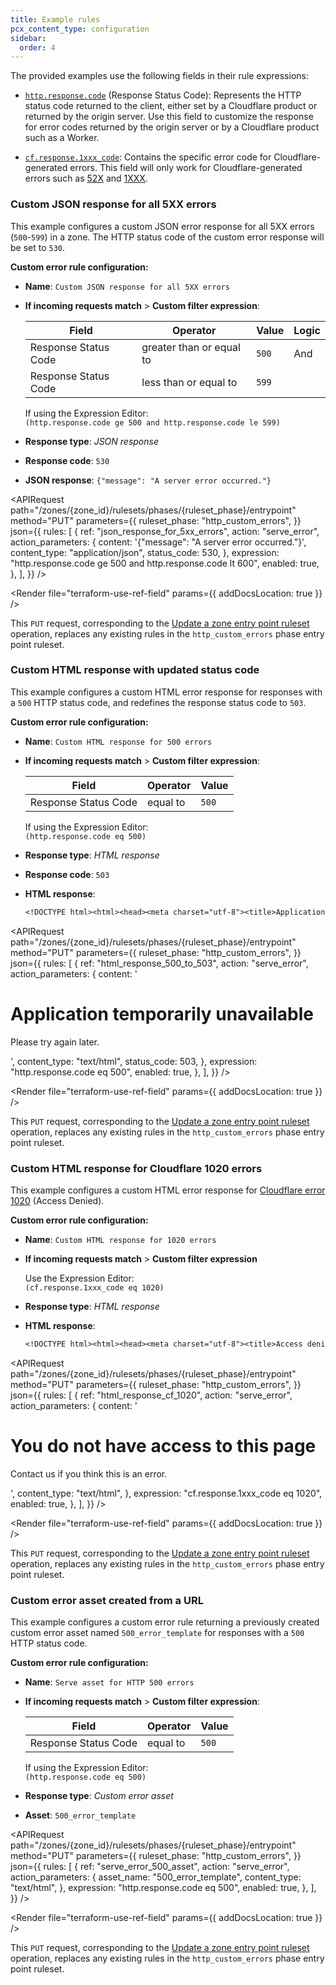 ```yaml
---
title: Example rules
pcx_content_type: configuration
sidebar:
  order: 4
---
```



The provided examples use the following fields in their rule expressions:

- [`http.response.code`](/ruleset-engine/rules-language/fields/reference/http.response.code/) (Response Status Code): Represents the HTTP status code returned to the client, either set by a Cloudflare product or returned by the origin server. Use this field to customize the response for error codes returned by the origin server or by a Cloudflare product such as a Worker.

- [`cf.response.1xxx_code`](/ruleset-engine/rules-language/fields/reference/cf.response.1xxx_code/): Contains the specific error code for Cloudflare-generated errors. This field will only work for Cloudflare-generated errors such as [52X](/support/troubleshooting/http-status-codes/cloudflare-5xx-errors/) and [1XXX](/support/troubleshooting/http-status-codes/cloudflare-1xxx-errors/).

### Custom JSON response for all 5XX errors

This example configures a custom JSON error response for all 5XX errors (`500`-`599`) in a zone. The HTTP status code of the custom error response will be set to `530`.

<Tabs syncKey="dashPlusAPI"> <TabItem label="Dashboard">

**Custom error rule configuration:**

- **Name**: `Custom JSON response for all 5XX errors`

- **If incoming requests match** > **Custom filter expression**:

  | Field                | Operator                 | Value | Logic |
  | -------------------- | ------------------------ | ----- | ----- |
  | Response Status Code | greater than or equal to | `500` | And   |
  | Response Status Code | less than or equal to    | `599` |       |

  If using the Expression Editor:<br/>
  `(http.response.code ge 500 and http.response.code le 599)`

- **Response type**: _JSON response_
- **Response code**: `530`
- **JSON response**: `{"message": "A server error occurred."}`

</TabItem> <TabItem label="API">

<APIRequest
	path="/zones/{zone_id}/rulesets/phases/{ruleset_phase}/entrypoint"
	method="PUT"
	parameters={{
		ruleset_phase: "http_custom_errors",
	}}
	json={{
		rules: [
			{
				ref: "json_response_for_5xx_errors",
				action: "serve_error",
				action_parameters: {
					content: '{"message": "A server error occurred."}',
					content_type: "application/json",
					status_code: 530,
				},
				expression: "http.response.code ge 500 and http.response.code lt 600",
				enabled: true,
			},
		],
	}}
/>

<Render file="terraform-use-ref-field" params={{ addDocsLocation: true }} />

This `PUT` request, corresponding to the [Update a zone entry point ruleset](/api/resources/rulesets/subresources/phases/methods/update/) operation, replaces any existing rules in the `http_custom_errors` phase entry point ruleset.

</TabItem> </Tabs>

### Custom HTML response with updated status code

This example configures a custom HTML error response for responses with a `500` HTTP status code, and redefines the response status code to `503`.

<Tabs syncKey="dashPlusAPI"> <TabItem label="Dashboard">

**Custom error rule configuration:**

- **Name**: `Custom HTML response for 500 errors`

- **If incoming requests match** > **Custom filter expression**:

  | Field                | Operator | Value |
  | -------------------- | -------- | ----- |
  | Response Status Code | equal to | `500` |

  If using the Expression Editor:<br/>
  `(http.response.code eq 500)`

- **Response type**: _HTML response_
- **Response code**: `503`
- **HTML response**:

  ```txt
  <!DOCTYPE html><html><head><meta charset="utf-8"><title>Application unavailable</title></head><body><h1>Application temporarily unavailable</h1><p>Please try again later.</p></body></html>
  ```

</TabItem> <TabItem label="API">

<APIRequest
	path="/zones/{zone_id}/rulesets/phases/{ruleset_phase}/entrypoint"
	method="PUT"
	parameters={{
		ruleset_phase: "http_custom_errors",
	}}
	json={{
		rules: [
			{
				ref: "html_response_500_to_503",
				action: "serve_error",
				action_parameters: {
					content:
						'<!DOCTYPE html><html><head><meta charset="utf-8"><title>Application unavailable</title></head><body><h1>Application temporarily unavailable</h1><p>Please try again later.</p></body></html>',
					content_type: "text/html",
					status_code: 503,
				},
				expression: "http.response.code eq 500",
				enabled: true,
			},
		],
	}}
/>

<Render file="terraform-use-ref-field" params={{ addDocsLocation: true }} />

This `PUT` request, corresponding to the [Update a zone entry point ruleset](/api/resources/rulesets/subresources/phases/methods/update/) operation, replaces any existing rules in the `http_custom_errors` phase entry point ruleset.

</TabItem> </Tabs>

### Custom HTML response for Cloudflare 1020 errors

This example configures a custom HTML error response for [Cloudflare error 1020](/support/troubleshooting/http-status-codes/cloudflare-1xxx-errors/error-1020/) (Access Denied).

<Tabs syncKey="dashPlusAPI"> <TabItem label="Dashboard">

**Custom error rule configuration:**

- **Name**: `Custom HTML response for 1020 errors`

- **If incoming requests match** > **Custom filter expression**

  Use the Expression Editor:<br/>
  `(cf.response.1xxx_code eq 1020)`

- **Response type**: _HTML response_
- **HTML response**:

  ```txt
  <!DOCTYPE html><html><head><meta charset="utf-8"><title>Access denied</title></head><body><h1>You do not have access to this page</h1><p>Contact us if you think this is an error.</p></body></html>
  ```

</TabItem> <TabItem label="API">

<APIRequest
	path="/zones/{zone_id}/rulesets/phases/{ruleset_phase}/entrypoint"
	method="PUT"
	parameters={{
		ruleset_phase: "http_custom_errors",
	}}
	json={{
		rules: [
			{
				ref: "html_response_cf_1020",
				action: "serve_error",
				action_parameters: {
					content:
						'<!DOCTYPE html><html><head><meta charset="utf-8"><title>Access denied</title></head><body><h1>You do not have access to this page</h1><p>Contact us if you think this is an error.</p></body></html>',
					content_type: "text/html",
				},
				expression: "cf.response.1xxx_code eq 1020",
				enabled: true,
			},
		],
	}}
/>

<Render file="terraform-use-ref-field" params={{ addDocsLocation: true }} />

This `PUT` request, corresponding to the [Update a zone entry point ruleset](/api/resources/rulesets/subresources/phases/methods/update/) operation, replaces any existing rules in the `http_custom_errors` phase entry point ruleset.

</TabItem> </Tabs>

### Custom error asset created from a URL

This example configures a custom error rule returning a previously created custom error asset named `500_error_template` for responses with a `500` HTTP status code.

<Tabs syncKey="dashPlusAPI"> <TabItem label="Dashboard">

**Custom error rule configuration:**

- **Name**: `Serve asset for HTTP 500 errors`

- **If incoming requests match** > **Custom filter expression**:

  | Field                | Operator | Value |
  | -------------------- | -------- | ----- |
  | Response Status Code | equal to | `500` |

  If using the Expression Editor:<br/>
  `(http.response.code eq 500)`

- **Response type**: _Custom error asset_
- **Asset**: `500_error_template`

</TabItem> <TabItem label="API">

<APIRequest
	path="/zones/{zone_id}/rulesets/phases/{ruleset_phase}/entrypoint"
	method="PUT"
	parameters={{
		ruleset_phase: "http_custom_errors",
	}}
	json={{
		rules: [
			{
				ref: "serve_error_500_asset",
				action: "serve_error",
				action_parameters: {
					asset_name: "500_error_template",
					content_type: "text/html",
				},
				expression: "http.response.code eq 500",
				enabled: true,
			},
		],
	}}
/>

<Render file="terraform-use-ref-field" params={{ addDocsLocation: true }} />

This `PUT` request, corresponding to the [Update a zone entry point ruleset](/api/resources/rulesets/subresources/phases/methods/update/) operation, replaces any existing rules in the `http_custom_errors` phase entry point ruleset.

</TabItem> </Tabs>
